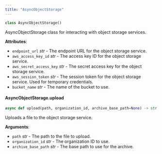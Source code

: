 ```yaml
---
title: "AsyncObjectStorage"
---
```


```py
class AsyncObjectStorage()
```

AsyncObjectStorage class for interacting with object storage services.

**Attributes**:

* `endpoint_url` *str* - The endpoint URL for the object storage service.
* `aws_access_key_id` *str* - The access key ID for the object storage service.
* `aws_secret_access_key` *str* - The secret access key for the object storage service.
* `aws_session_token` *str* - The session token for the object storage service. Used for temporary credentials.
* `bucket_name` *str* - The name of the bucket to use.

#### AsyncObjectStorage.upload

```python
async def upload(path, organization_id, archive_base_path=None) -> str
```

Uploads a file to the object storage service.

**Arguments**:

* `path` *str* - The path to the file to upload.
* `organization_id` *str* - The organization ID to use.
* `archive_base_path` *str* - The base path to use for the archive.